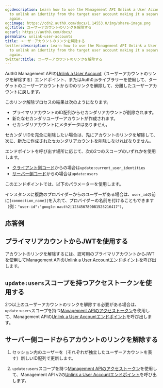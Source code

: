 ```yaml
---
og:description: Learn how to use the Management API Unlink a User Account endpoint
  to unlink an identity from the target user account making it a separate user account
  again.
og:image: https://cdn2.auth0.com/docs/1.14553.0/img/share-image.png
og:title: ユーザーアカウントのリンクを解除する
og:url: https://auth0.com/docs/
permalink: unlink-user-accounts
title: ユーザーアカウントのリンクを解除する
twitter:description: Learn how to use the Management API Unlink a User Account endpoint
  to unlink an identity from the target user account making it a separate user account
  again.
twitter:title: ユーザーアカウントのリンクを解除する
---
```


Auth0 Management APIの[Unlink a User Account](/api/management/v2#!/Users/delete_user_identity_by_user_id)（ユーザーアカウントのリンクを解除する）エンドポイント、またはAuth0.jsライブラリーを使用して、ターゲットのユーザーアカウントからIDのリンクを解除して、分離したユーザーアカウントに戻します。

このリンク解除プロセスの結果は次のようになります。

* プライマリアカウントのID配列からセカンダリアカウントが削除されます。
* 新たなセカンダリユーザーアカウントが作成されます。
* セカンダリアカウントにメタデータはありません。

セカンダリIDを完全に削除したい場合は、先にアカウントのリンクを解除して、次に、[新たに作成されたセカンダリアカウントを削除](/users/delete-users)しなければなりません。

エンドポイントを呼び出す場所に応じて、次の2つのスコープのいずれかを使用します。

* [クライアント側コード](/users/user-account-linking/user-initiated-account-linking-client-side-implementation)からの場合は`update:current_user_identities`
* [サーバー側コード](/users/user-account-linking/suggested-account-linking-server-side-implementation)からの場合は`update:users`

このエンドポイントでは、以下のパラメーターを使用します。



インスタンスに複数のプロバイダーからのユーザーがある場合は、`user_id`の前に`[connection_name]|`を入れて、プロバイダーの名前を付けることもできます（例：`"user-id":"google-oauth2|123456789081523216417"）`。

## 応答例



## プライマリアカウントからJWTを使用する

アカウントのリンクを解除するには、認可用のプライマリアカウントからJWTを使用してManagement APIの[Unlink a User Accountエンドポイント](/api/v2#!/Users/delete_user_identity_by_user_id)を呼び出します。



## `update:users`スコープを持つアクセストークンを使用する

2つ以上のユーザーアカウントのリンクを解除する必要がある場合は、`update:users`スコープを持つ[Management APIのアクセストークン](/api/v2/tokens)を使用して、Management APIの[Unlink a User Accountエンドポイント](/api/v2#!/Users/delete_user_identity_by_user_id)を呼び出します。



## サーバー側コードからアカウントのリンクを解除する

1. セッション内のユーザーを（それぞれが独立したユーザーアカウントを表す）新しいID配列で更新します。



1. `update:users`スコープを持つ[Management APIのアクセストークン](/api/v2/tokens)を使用して、Management API v2の[Unlink a User Accountエンドポイント](/api/v2#!/Users/delete_user_identity_by_user_id)を呼び出します。